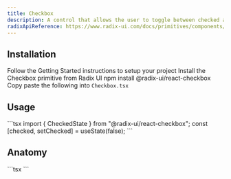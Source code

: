 ```yaml
---
title: Checkbox
description: A control that allows the user to toggle between checked and not checked.
radixApiReference: https://www.radix-ui.com/docs/primitives/components/checkbox#api-reference
---
```


<ComponentDemo name="Checkbox" />

## <HeaderLink href="#installation" id="installation">Installation</HeaderLink>

<Steps>

<Step className="inline-flex items-center gap-2 [&>p]:mt-0">
  Follow the
  <Link href={"/docs/getting-started"}>Getting Started</Link>
  instructions to setup your project
</Step>
<Step>Install the Checkbox primitive from Radix UI</Step>
<CodeCopyBlock className="mt-2 py-4">npm install @radix-ui/react-checkbox</CodeCopyBlock>
<Step>
  Copy paste the following into <Code>Checkbox.tsx</Code>
</Step>
<ComponentSource name="Checkbox" />

</Steps>

## <HeaderLink href="#usage" id="usage">Usage</HeaderLink>

<CodeCopyBlock>
  ```tsx
import { CheckedState } from "@radix-ui/react-checkbox";
const [checked, setChecked] = useState<CheckedState>(false);

  <Checkbox checked={checked} onCheckedChange={setChecked} />
  ```
</CodeCopyBlock>

## <HeaderLink href="#anatomy" id="anatomy">Anatomy</HeaderLink>

<CodeBlock>
  ```tsx
  <Checkbox />
  ```
</CodeBlock>
